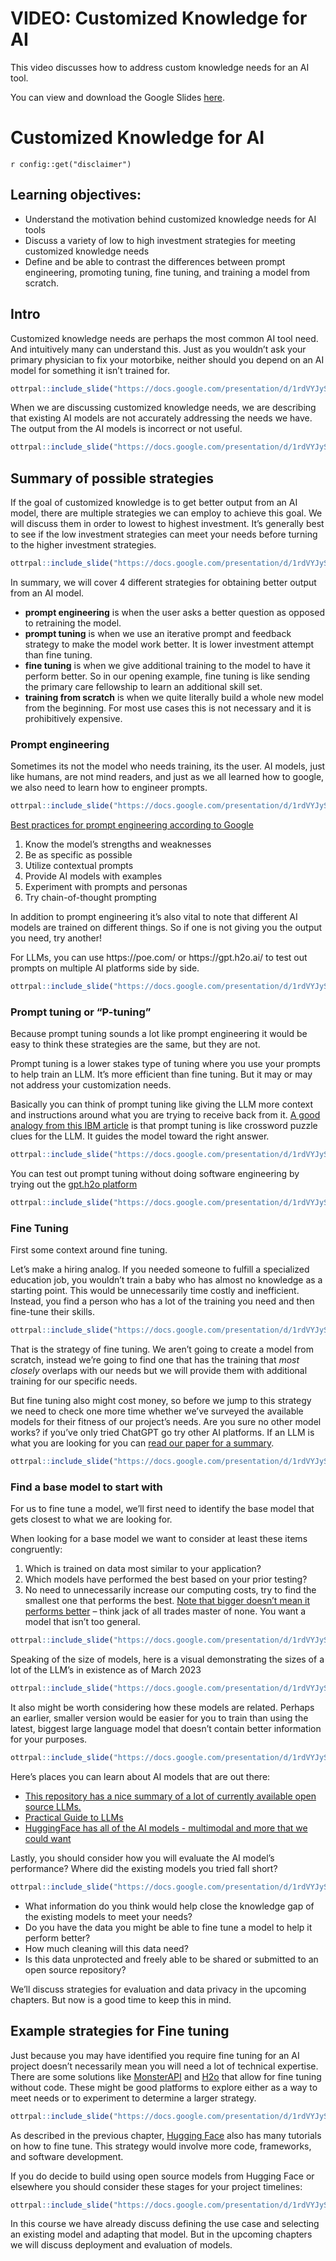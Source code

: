 # VIDEO: Customized Knowledge for AI

This video discusses how to address custom knowledge needs for an AI tool.

<!-- <iframe width="560" height="315" src="https://www.youtube-nocookie.com/embed/ID" title="YouTube video player" frameborder="0" allow="accelerometer; autoplay; clipboard-write; encrypted-media; gyroscope; picture-in-picture" allowfullscreen></iframe> -->

You can view and download the Google Slides [here](https://docs.google.com/presentation/d/1rdVYJyS7xLYDsoZwC99VyQSnnaKelUnsVG4j2rHWjFA/edit).

# Customized Knowledge for AI

<div class = disclaimer>
`r config::get("disclaimer")`
</div>

## Learning objectives:

- Understand the motivation behind customized knowledge needs for AI tools
- Discuss a variety of low to high investment strategies for meeting customized knowledge needs
- Define and be able to contrast the differences between prompt engineering, promoting tuning, fine tuning, and training a model from scratch.

## Intro

Customized knowledge needs are perhaps the most common AI tool need. And intuitively many can understand this. Just as you wouldn't ask your primary physician to fix your motorbike, neither should you depend on an AI model for something it isn’t trained for.

```r
ottrpal::include_slide("https://docs.google.com/presentation/d/1rdVYJyS7xLYDsoZwC99VyQSnnaKelUnsVG4j2rHWjFA/edit#slide=id.g2a0db34665a_0_6")
```

When we are discussing customized knowledge needs, we are describing that existing AI models are not accurately addressing the needs we have. The output from the AI models is incorrect or not useful.


```r
ottrpal::include_slide("https://docs.google.com/presentation/d/1rdVYJyS7xLYDsoZwC99VyQSnnaKelUnsVG4j2rHWjFA/edit#slide=id.g2a62349c7d4_0_1")
```

## Summary of possible strategies

If the goal of customized knowledge is to get better output from an AI model, there are multiple strategies we can employ to achieve this goal. We will discuss them in order to lowest to highest investment. It's generally best to see if the low investment strategies can meet your needs before turning to the higher investment strategies.

```r
ottrpal::include_slide("https://docs.google.com/presentation/d/1rdVYJyS7xLYDsoZwC99VyQSnnaKelUnsVG4j2rHWjFA/edit#slide=id.g2a62349c7d4_0_207")
```

In summary, we will cover 4 different strategies for obtaining better output from an AI model.

- **prompt engineering** is when the user asks a better question as opposed to retraining the model.
- **prompt tuning** is when we use an iterative prompt and feedback strategy to make the model work better. It is lower investment attempt than fine tuning.
- **fine tuning** is when we give additional training to the model to have it perform better. So in our opening example, fine tuning is like sending the primary care fellowship to learn an additional skill set.
- **training from scratch** is when we quite literally build a whole new model from the beginning. For most use cases this is not necessary and it is prohibitively expensive.

### Prompt engineering

Sometimes its not the model who needs training, its the user.
AI models, just like humans, are not mind readers, and just as we all learned how to google, we also need to learn how to engineer prompts.

```r
ottrpal::include_slide("https://docs.google.com/presentation/d/1rdVYJyS7xLYDsoZwC99VyQSnnaKelUnsVG4j2rHWjFA/edit#slide=id.g2a62349c7d4_0_272")
```

[Best practices for prompt engineering according to Google](https://cloud.google.com/blog/products/application-development/five-best-practices-for-prompt-engineering)

1. Know the model’s strengths and weaknesses
2. Be as specific as possible
3. Utilize contextual prompts
4. Provide AI models with examples
5. Experiment with prompts and personas
6. Try chain-of-thought prompting

In addition to prompt engineering it's also vital to note that different AI models are trained on different things. So if one is not giving you the output you need, try another!

For LLMs, you can use https://poe.com/ or https://gpt.h2o.ai/  to test out prompts on multiple AI platforms side by side.

```r
ottrpal::include_slide("https://docs.google.com/presentation/d/1rdVYJyS7xLYDsoZwC99VyQSnnaKelUnsVG4j2rHWjFA/edit#slide=id.g2a646d7c3d3_0_39")
```

### Prompt tuning or "P-tuning"

Because prompt tuning sounds a lot like prompt engineering it would be easy to think these strategies are the same, but they are not.

Prompt tuning is a lower stakes type of tuning where you use your prompts to help train an LLM. It's more efficient than fine tuning. But it may or may not address your customization needs.

Basically you can think of prompt tuning like giving the LLM more context and instructions around what you are trying to receive back from it. [A good analogy from this IBM article](https://research.ibm.com/blog/what-is-ai-prompt-tuning) is that prompt tuning is like crossword puzzle clues for the LLM. It guides the model toward the right answer.

```r
ottrpal::include_slide("https://docs.google.com/presentation/d/1rdVYJyS7xLYDsoZwC99VyQSnnaKelUnsVG4j2rHWjFA/edit#slide=id.g2a62349c7d4_0_298")
```

You can test out prompt tuning without doing software engineering by trying out the [gpt.h2o platform](https://gpt.h2o.ai/)

```r
ottrpal::include_slide("https://docs.google.com/presentation/d/1rdVYJyS7xLYDsoZwC99VyQSnnaKelUnsVG4j2rHWjFA/edit#slide=id.g2a646d7c3d3_0_33")
```

### Fine Tuning

First some context around fine tuning.

Let's make a hiring analog. If you needed someone to fulfill a specialized education job, you wouldn't train a baby who has almost no knowledge as a starting point. This would be unnecessarily time costly and inefficient. Instead, you find a person who has a lot of the training you need and then fine-tune their skills.

```r
ottrpal::include_slide("https://docs.google.com/presentation/d/1rdVYJyS7xLYDsoZwC99VyQSnnaKelUnsVG4j2rHWjFA/edit#slide=id.g1965a5f7f0a_0_44")
```

That is the strategy of fine tuning. We aren't going to create a model from scratch, instead we're going to find one that has the training that *most closely* overlaps with our needs but we will provide them with additional training for our specific needs.

But fine tuning also might cost money, so before we jump to this strategy we need to check one more time whether we've surveyed the available models for their fitness of our project's needs. Are you sure no other model works? if you've only tried ChatGPT go try other AI platforms. If an LLM is what you are looking for you can [read our paper for a summary](https://www.nature.com/articles/d41586-023-03023-4).

```r
ottrpal::include_slide("https://docs.google.com/presentation/d/1rdVYJyS7xLYDsoZwC99VyQSnnaKelUnsVG4j2rHWjFA/edit#slide=id.g2a646d7c3d3_0_7")
```

### Find a base model to start with

For us to fine tune a model, we'll first need to identify the base model that gets closest to what we are looking for.

When looking for a base model we want to consider at least these items congruently:

1. Which is trained on data most similar to your application?
2. Which models have performed the best based on your prior testing?
3. No need to unnecessarily increase our computing costs, try to find the smallest one that performs the best. [Note that bigger doesn't mean it performs better](https://huggingface.co/blog/large-language-models) -- think jack of all trades master of none. You want a model that isn't too general.

```r
ottrpal::include_slide("https://docs.google.com/presentation/d/1rdVYJyS7xLYDsoZwC99VyQSnnaKelUnsVG4j2rHWjFA/edit#slide=id.g2a62349c7d4_0_261")
```

Speaking of the size of models, here is a visual demonstrating the sizes of a lot of the LLM's in existence as of March 2023

```r
ottrpal::include_slide("https://docs.google.com/presentation/d/1rdVYJyS7xLYDsoZwC99VyQSnnaKelUnsVG4j2rHWjFA/edit#slide=id.g2a646d7c3d3_0_0")
```

It also might be worth considering how these models are related. Perhaps an earlier, smaller version would be easier for you to train than using the latest, biggest large language model that doesn’t contain better information for your purposes.

```r
ottrpal::include_slide("https://docs.google.com/presentation/d/1rdVYJyS7xLYDsoZwC99VyQSnnaKelUnsVG4j2rHWjFA/edit#slide=id.g2a646d7c3d3_0_13")
```

Here's places you can learn about AI models that are out there:   

- [This repository has a nice summary of a lot of currently available open source LLMs.](https://github.com/eugeneyan/open-llms)
- [Practical Guide to LLMs](https://github.com/Mooler0410/LLMsPracticalGuide)
- [HuggingFace has all of the AI models - multimodal and more that we could want](https://huggingface.co/models)

Lastly, you should consider how you will evaluate the AI model's performance? Where did the existing models you tried fall short?

```r
ottrpal::include_slide("https://docs.google.com/presentation/d/1rdVYJyS7xLYDsoZwC99VyQSnnaKelUnsVG4j2rHWjFA/edit#slide=id.g2a62349c7d4_0_329")
```

- What information do you think would help close the knowledge gap of the existing models to meet your needs?
- Do you have the data you might be able to fine tune a model to help it perform better?
- How much cleaning will this data need?
- Is this data unprotected and freely able to be shared or submitted to an open source repository?

We'll discuss strategies for evaluation and data privacy in the upcoming chapters. But now is a good time to keep this in mind.

## Example strategies for Fine tuning

Just because you may have identified you require fine tuning for an AI project doesn't necessarily mean you will need a lot of technical expertise. There are some solutions like [MonsterAPI](https://monsterapi.ai/) and [H2o](https://gpt.h2o.ai/) that allow for fine tuning without code. These might be good platforms to explore either as a way to meet needs or to experiment to determine a larger strategy.

```r
ottrpal::include_slide("https://docs.google.com/presentation/d/1rdVYJyS7xLYDsoZwC99VyQSnnaKelUnsVG4j2rHWjFA/edit#slide=id.g2a62349c7d4_0_305")
```

As described in the previous chapter, [Hugging Face](https://huggingface.co) also has many tutorials on how to fine tune. This strategy would involve more code, frameworks, and software development.

If you do decide to build using open source models from Hugging Face or elsewhere you should consider these stages for your project timelines:

```r
ottrpal::include_slide("https://docs.google.com/presentation/d/1rdVYJyS7xLYDsoZwC99VyQSnnaKelUnsVG4j2rHWjFA/edit#slide=id.g2a646d7c3d3_0_21")
```

In this course we have already discuss defining the use case and selecting an existing model and adapting that model. But in the upcoming chapters we will discuss deployment and evaluation of models.
